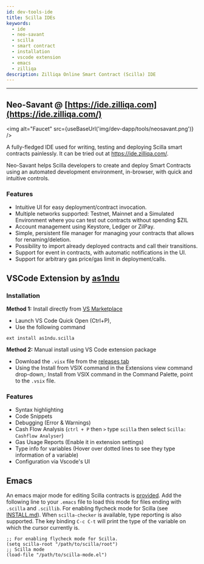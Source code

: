 ```yaml
---
id: dev-tools-ide
title: Scilla IDEs
keywords:
  - ide
  - neo-savant
  - scilla
  - smart contract
  - installation
  - vscode extension
  - emacs
  - zilliqa
description: Zilliqa Online Smart Contract (Scilla) IDE
---
```


---


## Neo-Savant @ [https://ide.zilliqa.com](https://ide.zilliqa.com/)

<img alt="Faucet" src={useBaseUrl('img/dev-dapp/tools/neosavant.png')} />

A fully-fledged IDE used for writing, testing and deploying Scilla smart contracts painlessly. It can be tried out at https://ide.zilliqa.com/.

Neo-Savant helps Scilla developers to create and deploy Smart Contracts using an automated development environment, in-browser, with quick and intuitive controls.

### Features

- Intuitive UI for easy deployment/contract invocation.
- Multiple networks supported: Testnet, Mainnet and a Simulated Environment where you can test out contracts without spending $ZIL
- Account management using Keystore, Ledger or ZilPay.
- Simple, persistent file manager for managing your contracts that allows for renaming/deletion.
- Possibility to import already deployed contracts and call their transitions.
- Support for event in contracts, with automatic notifications in the UI.
- Support for arbitrary gas price/gas limit in deployment/calls.

## VSCode Extension by [as1ndu](https://marketplace.visualstudio.com/publishers/as1ndu)

### Installation

**Method 1:** Install directly from [VS Marketplace](https://marketplace.visualstudio.com/items?itemName=as1ndu.scilla)

- Launch VS Code Quick Open (Ctrl+P),
- Use the following command

```
ext install as1ndu.scilla
```

**Method 2:** Manual install using VS Code extension package

- Download the `.visx` file from the [releases tab](https://github.com/as1ndu/scilla/releases)
- Using the Install from VSIX command in the Extensions view command drop-down,: Install from VSIX command in the Command Palette, point to the `.vsix` file.

### Features

- Syntax highlighting
- Code Snippets
- Debugging (Error & Warnings)
- Cash Flow Analysis (`ctrl + P` then `>` type `scilla` then select `Scilla: Cashflow Analyser`)
- Gas Usage Reports (Enable it in extension settings)
- Type info for variables (Hover over dotted lines to see they type information of a variable)
- Configuration via Vscode's UI

## Emacs

An emacs major mode for editing Scilla contracts is [provided](https://github.com/Zilliqa/scilla/blob/master/misc/emacs-mode/scilla-mode.el).
Add the following line to your `.emacs` file to load this mode for files ending with `.scilla` and `.scillib`.
For enabling flycheck mode for Scilla (see [INSTALL.md](https://github.com/Zilliqa/scilla/blob/master/INSTALL.md)). When `scilla-checker` is available,
type reporting is also supported. The key binding `C-c C-t` will print the type of the variable on which
the cursor currently is.

```
;; For enabling flycheck mode for Scilla.
(setq scilla-root "/path/to/scilla/root")
;; Scilla mode
(load-file "/path/to/scilla-mode.el")
```
